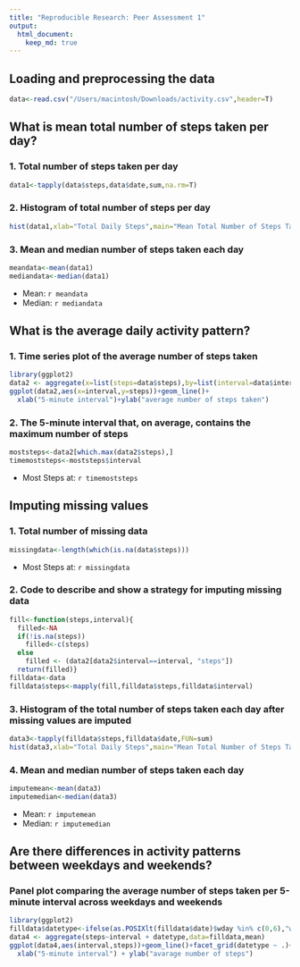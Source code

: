 ```yaml
---
title: "Reproducible Research: Peer Assessment 1"
output: 
  html_document:
    keep_md: true
---
```



## Loading and preprocessing the data
```r
data<-read.csv("/Users/macintosh/Downloads/activity.csv",header=T)
```

## What is mean total number of steps taken per day?
### 1. Total number of steps taken per day
```r
data1<-tapply(data$steps,data$date,sum,na.rm=T)
```
### 2. Histogram of total number of steps per day
```r
hist(data1,xlab="Total Daily Steps",main="Mean Total Number of Steps Taken per day",breaks=20)
```

### 3. Mean and median number of steps taken each day
```r
meandata<-mean(data1)
mediandata<-median(data1)
```
* Mean: `r meandata` 
* Median: `r mediandata`

## What is the average daily activity pattern?
### 1. Time series plot of the average number of steps taken
```r
library(ggplot2)
data2 <- aggregate(x=list(steps=data$steps),by=list(interval=data$interval),FUN=mean,na.rm=T)
ggplot(data2,aes(x=interval,y=steps))+geom_line()+
  xlab("5-minute interval")+ylab("average number of steps taken")
```

### 2. The 5-minute interval that, on average, contains the maximum number of steps
```r
moststeps<-data2[which.max(data2$steps),]
timemoststeps<-moststeps$interval
```
* Most Steps at: `r timemoststeps`

## Imputing missing values
### 1. Total number of missing data
```r
missingdata<-length(which(is.na(data$steps)))
```
* Most Steps at: `r missingdata`

### 2. Code to describe and show a strategy for imputing missing data
```r
fill<-function(steps,interval){
  filled<-NA
  if(!is.na(steps))
    filled<-c(steps)
  else
    filled <- (data2[data2$interval==interval, "steps"])
  return(filled)}
filldata<-data
filldata$steps<-mapply(fill,filldata$steps,filldata$interval)
```

### 3. Histogram of the total number of steps taken each day after missing values are imputed
```r
data3<-tapply(filldata$steps,filldata$date,FUN=sum)
hist(data3,xlab="Total Daily Steps",main="Mean Total Number of Steps Taken per day",breaks=20)
```

### 4. Mean and median number of steps taken each day
```r
imputemean<-mean(data3)
imputemedian<-median(data3)
```
* Mean: `r imputemean` 
* Median: `r imputemedian`

## Are there differences in activity patterns between weekdays and weekends?
### Panel plot comparing the average number of steps taken per 5-minute interval across weekdays and weekends
```r
library(ggplot2)
filldata$datetype<-ifelse(as.POSIXlt(filldata$date)$wday %in% c(0,6),"weekend","weekday")
data4 <- aggregate(steps~interval + datetype,data=filldata,mean)
ggplot(data4,aes(interval,steps))+geom_line()+facet_grid(datetype ~ .)+
  xlab("5-minute interval") + ylab("avarage number of steps")
```